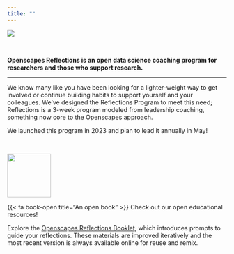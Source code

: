 ```yaml
---
title: ""
---
```


::: column-screen
![](images/banner_imgs/text_banners/reflections_program_banner.png)

<br>

::: white-div

::: {.medium-body-text .center-text}
**Openscapes Reflections is an open data science coaching program for researchers and those who support research.**
:::

---

We know many like you have been looking for a lighter-weight way to get involved or continue building habits to support yourself and your colleagues. We’ve designed the Reflections Program to meet this need; Reflections is a 3-week program modeled from leadership coaching, something now core to the Openscapes approach.

We launched this program in 2023 and plan to lead it annually in May!

<br>

![](images/minis/beaver_hat.png){fig-align="center" width="100"}

::: {.orange-bg }
::: {.medium-body-text .center-text}
{{< fa book-open title="An open book" >}} Check out our open educational resources!
:::
::: {.center-text}
Explore the [Openscapes Reflections Booklet](https://openscapes.github.io/booklet/), which introduces prompts to guide your reflections. These materials are improved iteratively and the most recent version is always available online for reuse and remix.
:::
:::

:::

:::